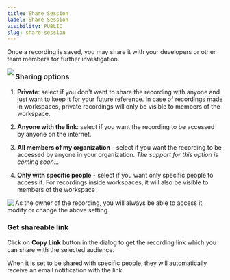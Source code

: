 ```yaml
---
title: Share Session
label: Share Session
visibility: PUBLIC
slug: share-session
---
```


Once a recording is saved, you may share it with your developers or other team members for further investigation.

<Image src="https://imagedelivery.net/IEMzXmjRvW0g933AN5ejrA/wwwnotionso-image-s3-us-west-2amazonawscom-securenotion-staticcom-3b9f24c8-90e4-449c-b393-320635d38687-untitledwebp/public" align="left" />

### Sharing options

1. **Private**: select if you don't want to share the recording with anyone and just want to keep it for your future reference. In case of recordings made in workspaces, private recordings will only be visible to members of the workspace.

2) **Anyone with the link**: select if you want the recording to be accessed by anyone on the internet.

3. **All members of my organization** - select if you want the recording to be accessed by anyone in your organization. *The support for this option is coming soon...*

4) **Only with specific people** - select if you want only specific people to access it. For recordings inside workspaces, it will also be visible to members of the workspace

<Image src="https://imagedelivery.net/IEMzXmjRvW0g933AN5ejrA/wwwnotionso-image-s3-us-west-2amazonawscom-securenotion-staticcom-7e6248bb-07cf-4ab3-8ff2-79c62285c7c7-untitledwebp/public" align="left" />

As the owner of the recording, you will always be able to access it, modify or change the above setting.

### Get shareable link

Click on **Copy Link** button in the dialog to get the recording link which you can share with the selected audience.

When it is set to be shared with specific people, they will automatically receive an email notification with the link.
